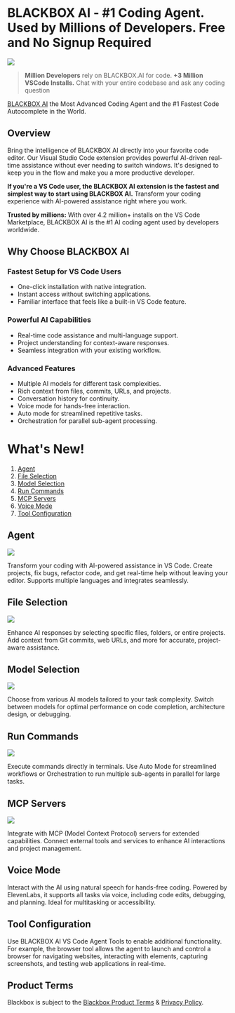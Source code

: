 # BLACKBOX AI - #1 Coding Agent. Used by Millions of Developers. Free and No Signup Required

[![](https://storage.googleapis.com/workspace-0f70711f-8b4e-4d94-86f1-2a93ccde5887/full-deep-demo.gif)]()

> **Million Developers** rely on BLACKBOX.AI for code. **+3 Million VSCode Installs.** Chat with your entire codebase and ask any coding question

[BLACKBOX AI](https://www.blackbox.ai 'Get Started on BLACKBOX AI') the Most Advanced Coding Agent and the #1 Fastest Code Autocomplete in the World.

## Overview

Bring the intelligence of BLACKBOX AI directly into your favorite code editor. Our Visual Studio Code extension provides powerful AI-driven real-time assistance without ever needing to switch windows. It's designed to keep you in the flow and make you a more productive developer.

**If you're a VS Code user, the BLACKBOX AI extension is the fastest and simplest way to start using BLACKBOX AI.** Transform your coding experience with AI-powered assistance right where you work.

**Trusted by millions:** With over 4.2 million+ installs on the VS Code Marketplace, BLACKBOX AI is the #1 AI coding agent used by developers worldwide.

## Why Choose BLACKBOX AI

### Fastest Setup for VS Code Users
- One-click installation with native integration.
- Instant access without switching applications.
- Familiar interface that feels like a built-in VS Code feature.

### Powerful AI Capabilities
- Real-time code assistance and multi-language support.
- Project understanding for context-aware responses.
- Seamless integration with your existing workflow.

### Advanced Features
- Multiple AI models for different task complexities.
- Rich context from files, commits, URLs, and projects.
- Conversation history for continuity.
- Voice mode for hands-free interaction.
- Auto mode for streamlined repetitive tasks.
- Orchestration for parallel sub-agent processing.

# What's New!
1. [Agent](#stream-edit)
2. [File Selection](#file-select)
3. [Model Selection](#model-select)
4. [Run Commands](#run-commands)
5. [MCP Servers](#mcp)
6. [Voice Mode](#voice-mode)
7. [Tool Configuration](#tool-config)

## Agent  <a name="stream-edit"></a>

[![](https://storage.googleapis.com/workspace-0f70711f-8b4e-4d94-86f1-2a93ccde5887/full-deep-demo.gif)]()

Transform your coding with AI-powered assistance in VS Code. Create projects, fix bugs, refactor code, and get real-time help without leaving your editor. Supports multiple languages and integrates seamlessly.

## File Selection <a name="file-select"></a>

[![](https://storage.googleapis.com/workspace-0f70711f-8b4e-4d94-86f1-2a93ccde5887/workspace:file:UOn2aumVkIrZK1rLPwNBg:0)]()

Enhance AI responses by selecting specific files, folders, or entire projects. Add context from Git commits, web URLs, and more for accurate, project-aware assistance.

## Model Selection <a name="model-select"></a>

[![](https://storage.googleapis.com/workspace-0f70711f-8b4e-4d94-86f1-2a93ccde5887/workspace:file:UOn2aumVkIrZK1rLPwNBg:2)]()

Choose from various AI models tailored to your task complexity. Switch between models for optimal performance on code completion, architecture design, or debugging.

## Run Commands <a name="run-commands"></a>

[![](https://storage.googleapis.com/workspace-0f70711f-8b4e-4d94-86f1-2a93ccde5887/workspace:file:UOn2aumVkIrZK1rLPwNBg:3)]()

Execute commands directly in terminals. Use Auto Mode for streamlined workflows or Orchestration to run multiple sub-agents in parallel for large tasks.

## MCP Servers <a name="mcp"></a>

[![](https://storage.googleapis.com/workspace-0f70711f-8b4e-4d94-86f1-2a93ccde5887/workspace:file:UOn2aumVkIrZK1rLPwNBg:1)]()

Integrate with MCP (Model Context Protocol) servers for extended capabilities. Connect external tools and services to enhance AI interactions and project management.

## Voice Mode <a name="voice-mode"></a>

Interact with the AI using natural speech for hands-free coding. Powered by ElevenLabs, it supports all tasks via voice, including code edits, debugging, and planning. Ideal for multitasking or accessibility.

## Tool Configuration <a name="tool-config"></a>

Use BLACKBOX AI VS Code Agent Tools to enable additional functionality. For example, the browser tool allows the agent to launch and control a browser for navigating websites, interacting with elements, capturing screenshots, and testing web applications in real-time.

## Product Terms

Blackbox is subject to the [Blackbox Product Terms](https://www.blackbox.ai/terms) & [Privacy Policy](https://www.blackbox.ai/privacy).
